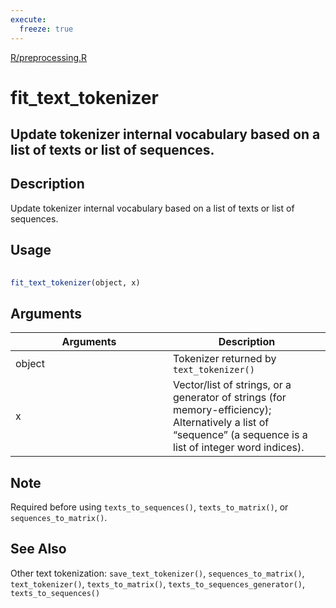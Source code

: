 ```yaml
---
execute:
  freeze: true
---
```


[R/preprocessing.R](https://github.com/rstudio/keras//blob/main/R/preprocessing.R#L324) 

# fit_text_tokenizer

## Update tokenizer internal vocabulary based on a list of texts or list of sequences.

## Description
 Update tokenizer internal vocabulary based on a list of texts or list of sequences. 


## Usage
```r
 
fit_text_tokenizer(object, x) 
```

## Arguments
|Arguments|Description|
|---|---|
| object | Tokenizer returned by `text_tokenizer()` |
| x | Vector/list of strings, or a generator of strings (for memory-efficiency); Alternatively a list of "sequence" (a sequence is a list of integer word indices). |




## Note
 Required before using `texts_to_sequences()`, `texts_to_matrix()`, or `sequences_to_matrix()`. 


## See Also
 Other text tokenization:  `save_text_tokenizer()`, `sequences_to_matrix()`, `text_tokenizer()`, `texts_to_matrix()`, `texts_to_sequences_generator()`, `texts_to_sequences()` 

